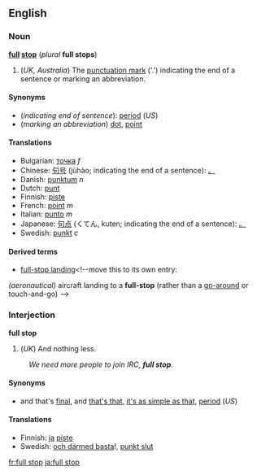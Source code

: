 ==English==
{{Punctuation marks}}
===Noun===
'''[[full]] [[stop]]''' (''plural'' '''full stops''')

#(''UK, Australia'') The [[punctuation mark]] ('.') indicating the end of a sentence or marking an abbreviation.

====Synonyms====
*(''indicating end of sentence''): [[period]] (''US'')
*(''marking an abbreviation'') [[dot]], [[point]]

====Translations====
*Bulgarian: [[точка]] ''f''
*Chinese: [[句号]] (jùhào; indicating the end of a sentence): [[。]]
*Danish: [[punktum]] ''n''
*Dutch: [[punt]]
*Finnish: [[piste#Finnish|piste]]
*French: [[point#French|point]] ''m''
*Italian: [[punto]] ''m''
*Japanese: [[句点]] (くてん, kuten; indicating the end of a sentence): [[。]]
*Swedish: [[punkt]] ''c''

==== Derived terms ====
*[[full-stop landing]]<!--move this to its own entry:
''(aeronautical)'' aircraft landing to a '''full-stop''' (rather than a [[go-around]] or touch-and-go)
-->

===Interjection===
'''full stop'''

#(''UK'') And nothing less.
:''We need more people to join IRC, '''full stop'''.''

====Synonyms====
*and that's [[final]], and [[that's that]], [[it's as simple as that]], [[period]] (''US'')

====Translations====
*Finnish: [[ja#Finnish|ja]] [[piste#Finnish|piste]]
*Swedish: [[och därmed basta]]!, [[punkt slut]]

[[fr:full stop]]
[[ja:full stop]]